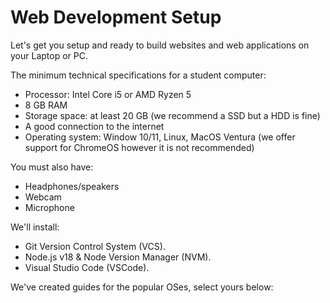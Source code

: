 
# Web Development Setup

Let's get you setup and ready to build websites and web applications on your
Laptop or PC.

The minimum technical specifications for a student computer:

- Processor: Intel Core i5 or AMD Ryzen 5
- 8 GB RAM
- Storage space: at least 20 GB (we recommend a SSD but a HDD is fine)
- A good connection to the internet
- Operating system: Window 10/11, Linux, MacOS Ventura (we offer support for ChromeOS however it is not recommended)

You must also have:

- Headphones/speakers
- Webcam
- Microphone

We'll install:

- Git Version Control System (VCS).
- Node.js v18 & Node Version Manager (NVM).
- Visual Studio Code (VSCode).

We've created guides for the popular OSes, select yours below:

<Cards num="1">
  <Card title="Windows 10 & 11" arrow="true" href="/web-development/windows" />
  <Card title="Ubuntu" arrow="true" href="/web-development/ubuntu" />
  <Card title="Mac OS" arrow="true" href="/web-development/macos" />
  <Card title="ChromeOS" arrow="true" href="/web-development/chromeos" />
</Cards>
